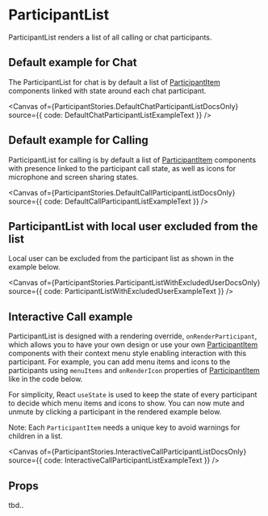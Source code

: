 

<Meta of={ParticipantStories} component={ParticipantList} />

# ParticipantList

ParticipantList renders a list of all calling or chat participants.

## Default example for Chat

The ParticipantList for chat is by default a list of [ParticipantItem](./?path=/docs/ui-components-participantitem--participant-item) components linked with state around each chat participant.

<Canvas of={ParticipantStories.DefaultChatParticipantListDocsOnly} source={{ code: DefaultChatParticipantListExampleText }} />

## Default example for Calling

ParticipantList for calling is by default a list of [ParticipantItem](./?path=/docs/ui-components-participantitem--participant-item) components with presence linked to the participant call state, as well as icons for microphone and screen sharing states.

<Canvas of={ParticipantStories.DefaultCallParticipantListDocsOnly} source={{ code: DefaultCallParticipantListExampleText }} />

## ParticipantList with local user excluded from the list

Local user can be excluded from the participant list as shown in the example below.

<Canvas of={ParticipantStories.ParticipantListWithExcludedUserDocsOnly} source={{ code: ParticipantListWithExcludedUserExampleText }} />

## Interactive Call example

ParticipantList is designed with a rendering override, `onRenderParticipant`, which allows you to have your own design or use your own [ParticipantItem](./?path=/docs/ui-components-participantitem--participant-item) components with their context menu style enabling interaction with this participant. For example, you can add menu items and icons to the participants using `menuItems` and `onRenderIcon` properties of [ParticipantItem](./?path=/docs/ui-components-participantitem--participant-item#props) like in the code below.

For simplicity, React `useState` is used to keep the state of every participant to decide which menu items and icons to show. You can now mute and unmute by clicking a participant in the rendered example below.

Note: Each `ParticipantItem` needs a unique key to avoid warnings for children in a list.

<Canvas of={ParticipantStories.InteractiveCallParticipantListDocsOnly} source={{ code: InteractiveCallParticipantListExampleText }} />

## Props

tbd..
